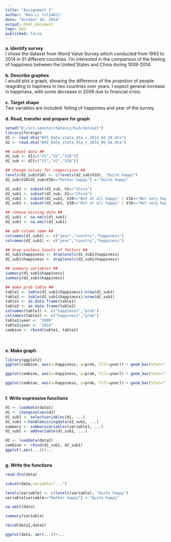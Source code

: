 ```yaml
---
title: "Assignment 3"
author: "Nan Li (nl2482)"
date: "October 16, 2014"
output: html_document
tags: hw3
published: false
---
```


**a. Identify survey**<br>
I chose the dataset from World Value Survey which conducted from 1993 to 2014 in 51 different countries. I'm interested in the comparison of the feeling of happiness between the United States and China during 1009-2014.
<br><br>
**b. Describe graphes**<br>
I would plot a graph, showing the difference of the propotion of people reagrding to hapiness in two countries over years. I expect general increase in happiness, with some decrease in 2008 due to financial crisis.
<br><br>
**c. Target shape**<br>
Two variables are included: felling of happiness and year of the survey.
<br><br>
**d. Read, transfer and prepare for graph**
```r
setwd("D:/1st-semster/dataviz/hw3/dataset")
library(foreign)
d1 <- read.dta("WV5_Data_stata_dta_v_2014_04_28.dta")
d2 <- read.dta("WV6_Data_stata_dta_v_2014_06_04.dta")
```

```r
## subset data ##
d1_sub <- d1[c("V1","V2","V10")]
d2_sub <- d2[c("V1","V2","V10")]

## change values for comparision ##
levels(d2_sub$V10) <- c(levels(d2_sub$V10), "Quite happy")
d2_sub$V10[d2_sub$V10=="Rather happy"] <-"Quite happy"

d1_sub1 <- subset(d1_sub, V2=="China")
d2_sub1 <- subset(d2_sub, V2=="China")
d1_sub1 <- subset(d1_sub1, V10=="Not at all happy" | V10=="Not very happy" | V10=="Quite happy" | V10=="Very happy")
d2_sub1 <- subset(d2_sub1, V10=="Not at all happy" | V10=="Not very happy" | V10=="Quite happy" | V10=="Very happy")

## remove missing data ##
d1_sub1 <- na.omit(d1_sub1)
d2_sub1 <- na.omit(d2_sub1)

## add column name ##
colnames(d1_sub1) <- c("year","country","happiness")
colnames(d2_sub1) <- c("year","country","happiness")

## drop useless levels of factors ##
d1_sub1$happiness <- droplevels(d1_sub1$happiness)
d2_sub1$happiness <- droplevels(d2_sub1$happiness)

## summary variables ##
summary(d1_sub1$happiness)
summary(d2_sub1$happiness)

```

```r
## make prob table ##
table1 <- table(d1_sub1$happiness)/nrow(d1_sub1)
table2 <- table(d2_sub1$happiness)/nrow(d2_sub1)
table1 <- as.data.frame(table1)
table2 <- as.data.frame(table2)
colnames(table1) <- c("happiness","prob")
colnames(table2) <- c("happiness","prob")
table1$year <- "2009"
table2$year <- "2014"
combine <- rbind(table1, table2)
```
<br><br>
**e. Make graph**
```r
library(ggplot2)
ggplot(combine, aes(x=happiness, y=prob, fill=year)) + geom_bar(stat="identity", position="stack")+ coord_flip() +ggtitle("comparison of happiness between 2009 and 2014")

ggplot(combine, aes(x=happiness, y=prob, fill=year)) + geom_bar(stat="identity", position="dodge")+ coord_flip() +ggtitle("comparison 2 of happiness between 2009 and 2014")

ggplot(combine, aes(x=happiness, y=prob, fill=year)) + geom_bar(stat="identity")+ coord_flip() + facet_wrap("year") + ggtitle("comparison 3 of happiness between 2009 and 2014")
```
<br>
**f. Write expressive functions**
```r
d1 <- loaddata(data1)
d1 <- changevalues(d1)
d1_sub1 <- selectvariables(d1, ...)
d1_sub1 <-handlemissingdata(d1_sub1, ...)
summary <- summaryvariables(variable1, ...)
d1_sub1 <- addvariable(d1_sub1, ...)

d2 <- loaddata(data2)
combine <- rbind(d1_sub1, d2_sub1)
ggplot(,aes(...))+...
```
<br>
**g. Write the functions**
```r
read.dta(data)

subset(data,variable="...")

levels(variable) <- c(levels(variable), "Quite happy")
variable[variable=="Rather happy"] <-"Quite happy"

na.omit(data)

summary(variable)

rbind(data1,data2)

ggplot(data, aer(...))+...


```